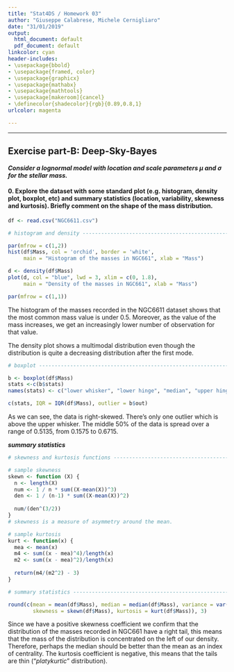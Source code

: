 ```yaml
---
title: "Stat4DS / Homework 03"
author: "Giuseppe Calabrese, Michele Cernigliaro"
date: "31/01/2019"
output:
  html_document: default
  pdf_document: default
linkcolor: cyan
header-includes:
- \usepackage{bbold}
- \usepackage{framed, color}
- \usepackage{graphicx}
- \usepackage{mathabx}
- \usepackage{mathtools}
- \usepackage[makeroom]{cancel}
- \definecolor{shadecolor}{rgb}{0.89,0.8,1}
urlcolor: magenta

---
```


---

Exercise part-B: Deep-Sky-Bayes
----------


***Consider a lognormal model with location and scale parameters $\mu$ and $\sigma$ for the stellar mass.***


#### 0. Explore the dataset with some standard plot (e.g. histogram, density plot, boxplot, etc) and summary statistics (location, variability, skewness and kurtosis). Briefly comment on the shape of the mass distribution.


```r
df <- read.csv("NGC6611.csv")

# histogram and density ---------------------------------------------------

par(mfrow = c(1,2))
hist(df$Mass, col = 'orchid', border = 'white',
     main = "Histogram of the masses in NGC661", xlab = "Mass")

d <- density(df$Mass)
plot(d, col = "blue", lwd = 3, xlim = c(0, 1.8),
     main = "Density of the masses in NGC661", xlab = "Mass")

par(mfrow = c(1,1))

```

The histogram of the masses recorded in the NGC6611 dataset shows that 
the most common mass value is under 0.5. Moreover, as the value of the mass
increases, we get an increasingly lower number of observation for that value. 

The density plot shows a multimodal distribution even though the distribution is quite a decreasing distribution after the first mode.

```r
# boxplot -----------------------------------------------------------------

b <- boxplot(df$Mass)
stats <-c(b$stats)
names(stats) <- c("lower whisker", "lower hinge", "median", "upper hinge", "upper whisker")

c(stats, IQR = IQR(df$Mass), outlier = b$out)

```

As we can see, the data is right-skewed. There's only one outlier which is above the upper whisker. The middle 50% of the data is spread over a range of 0.5135, from 0.1575 to 0.6715.

***summary statistics***

```r
# skewness and kurtosis functions -----------------------------------------

# sample skewness
skewn <- function (X) {
  n <- length(X)
  num <- 1 / n * sum((X-mean(X))^3)
  den <- 1 / (n-1) * sum((X-mean(X))^2)
    
  num/(den^(3/2))
}
# skewness is a measure of asymmetry around the mean.

# sample kurtosis
kurt <- function(x) {
  mea <- mean(x)
  m4 <- sum((x - mea)^4)/length(x)
  m2 <- sum((x - mea)^2)/length(x)
  
  return(m4/(m2^2) - 3)
}

# summary statistics ------------------------------------------------------

round(c(mean = mean(df$Mass), median = median(df$Mass), variance = var(df$Mass), 
        skewness = skewn(df$Mass), kurtosis = kurt(df$Mass)), 3)

```


Since we have a positive skewness coefficient we confirm that the distribution of the masses recorded in NGC661 have a right tail, this means that the mass of the distribution is concentrated on the left of our density. Therefore, perhaps the median should be better than the mean as an index of centrality. The kurtosis coefficient is negative, this means that the tails are thin ("_platykurtic_" distribution).

